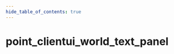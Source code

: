 ```yaml
---
hide_table_of_contents: true
---
```


<!---
!!!!!!
THIS PAGE IS AUTOGENERATED FROM GAME FGD DEFINITIONS!
DO NOT EDIT MANUALLY!
!!!!!!

In order to make edits, you can make an annotation file in /fgd_dump_overrides
-->


# point_clientui_world_text_panel



<Tabs queryString="game">
    
<TabItem value="cs2" label="Counter-Strike 2">
    <CS2Page />
</TabItem>

<TabItem value="steamvr" label="SteamVR Home">
    <STEAMVRPage />
</TabItem>

<TabItem value="dota2" label="Dota 2">
    <DOTA2Page />
</TabItem>

<TabItem value="hla" label="Half-Life: Alyx">
    <HLAPage />
</TabItem>

</Tabs>
